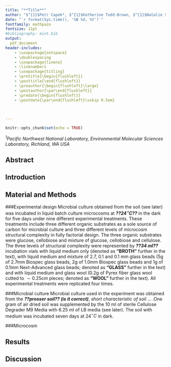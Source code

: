 ```yaml
---
title: "**Title**"
author: "$^{1}$Petr Capek*, $^{1}$Katherine Todd-Brown, $^{1}$Natalie Sadler, $^{1}$Nancy Hess, $^{1}$Kirsten Hofmockel"
date: "`r format(Sys.time(), '%B %d, %Y')`"
fontfamily: mathpazo
fontsize: 11pt
#bibliography: mint.bib
output: 
  pdf_document
header-includes:
    - \usepackage{setspace}
    - \doublespacing
    - \usepackage{lineno}
    - \linenumbers
    - \usepackage{titling}
    - \pretitle{\begin{flushleft}}
    - \posttitle{\end{flushleft}}
    - \preauthor{\begin{flushleft}\large}
    - \postauthor{\par\end{flushleft}}
    - \predate{\begin{flushleft}}
    - \postdate{\par\end{flushleft}\vskip 0.5em}

  
  
---
```


```r
knitr::opts_chunk$set(echo = TRUE)
```

_$^{1}$Pacific Northwest National Laboratory, Environmental Molecular Sciences Laboratory, Richland, WA USA_

## Abstract

## Introduction

## Material and Methods
###Experimental design
Microbial culture obtained from the soil (see later) was incubated in liquid batch culture microcosms at **_??24$^{\circ}C$??_** in the dark for five days under nine different experimental treatments. These treatments include three different organic substrates as a sole source of carbon for microbial culture and three different levels of microcosm structural complexity in fully factorial design. The three organic substrates were glucose, cellobiose and mixture of glucose, cellobiose and cellulose. The three levels of structural complexity were represented by **_??34 ml??_** incubation vials with liquid medium only (denoted as **"BROTH"** further in the text), with liquid medium and mixture of 2.7, 0.1 and 0.1 mm glass beads (5g of 2.7mm Biospec glass beads, 2g of 1.0mm Biospec glass beads and 1g of 0.1mm Next-Advanced glass beads; denoted as **"GLASS"** further in the text) and with liquid medium and glass wool (0.2g of Pyrex fiber glass wool cutted to $\sim0.25cm$ pieces; denoted as **"WOOL"** further in the text). All experimental treatments were replicated four times.

###Microbial culture
Microbial culture used in the experiment was obtained from the **_??prosser soil?? (is it correct)_**, _short characteristic of soil_ ... .One gram of air dried soil was supplemented by the 10 ml of sterile Cellulose Degrader M9 Media with 6.25 ml of LB media (see later). The soil with medium was incubated seven days at 24$^{\circ}C$ in dark. 

###Microcosm


## Results

## Discussion

